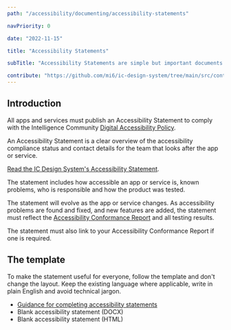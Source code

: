 ```yaml
---
path: "/accessibility/documenting/accessibility-statements"

navPriority: 0

date: "2022-11-15"

title: "Accessibility Statements"

subTitle: "Accessibility Statements are simple but important documents that are useful to everyone."

contribute: "https://github.com/mi6/ic-design-system/tree/main/src/content/structured/accessibility/documenting/accessibility-statements.mdx"
---
```


## Introduction

All apps and services must publish an Accessibility Statement to comply with the Intelligence Community [Digital Accessibility Policy](/accessibility/requirement).

An Accessibility Statement is a clear overview of the accessibility compliance status and contact details for the team that looks after the app or service.

[Read the IC Design System's Accessibility Statement](/icds).

The statement includes how accessible an app or service is, known problems, who is responsible and how the product was tested.

The statement will evolve as the app or service changes. As accessibility problems are found and fixed, and new features are added, the statement must reflect the [Accessibility Conformance Report](/accessibility/documenting/conformance-report) and all testing results.

The statement must also link to your Accessibility Conformance Report if one is required.

## The template

To make the statement useful for everyone, follow the template and don't change the layout. Keep the existing language where applicable, write in plain English and avoid technical jargon.

<ul>
  <li>
    <a href="/accessibility/documenting/accessibility-statements-guidance">
      Guidance for completing accessibility statements
    </a>
  </li>
  <li>
    <ic-link
      target=""
      href="/accessibility-statement-template.docx"
      rel="noreferrer noopener nofollow"
    >
      Blank accessibility statement (DOCX)
    </ic-link>
  </li>
  <li>
    <ic-link
      target="_blank"
      href="https://github.com/mi6/ic-design-system/tree/main/static/accessibility-statement-html-blank.html"
      rel="noreferrer noopener nofollow"
    >
      Blank accessibility statement (HTML)
    </ic-link>
  </li>
</ul>
